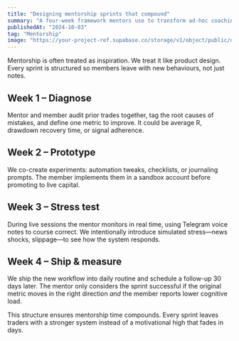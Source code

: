 ```yaml
---
title: "Designing mentorship sprints that compound"
summary: "A four-week framework mentors use to transform ad-hoc coaching into measurable trading improvements."
publishedAt: "2024-10-03"
tag: "Mentorship"
image: "https://your-project-ref.supabase.co/storage/v1/object/public/dynamic-capital/images/projects/mentor-suite/cover-01.jpg"
---
```


Mentorship is often treated as inspiration. We treat it like product design. Every sprint is structured so members leave with new behaviours, not just notes.

## Week 1 – Diagnose

Mentor and member audit prior trades together, tag the root causes of mistakes, and define one metric to improve. It could be average R, drawdown recovery time, or signal adherence.

## Week 2 – Prototype

We co-create experiments: automation tweaks, checklists, or journaling prompts. The member implements them in a sandbox account before promoting to live capital.

## Week 3 – Stress test

During live sessions the mentor monitors in real time, using Telegram voice notes to course correct. We intentionally introduce simulated stress—news shocks, slippage—to see how the system responds.

## Week 4 – Ship & measure

We ship the new workflow into daily routine and schedule a follow-up 30 days later. The mentor only considers the sprint successful if the original metric moves in the right direction *and* the member reports lower cognitive load.

This structure ensures mentorship time compounds. Every sprint leaves traders with a stronger system instead of a motivational high that fades in days.
